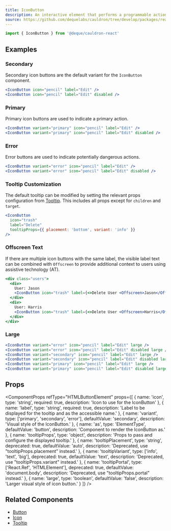 ```yaml
---
title: IconButton
description: An interactive element that performs a programmable action when activated by the user displayed as a symbol image.
source: https://github.com/dequelabs/cauldron/tree/develop/packages/react/src/components/IconButton/index.tsx
---
```



```js
import { IconButton } from '@deque/cauldron-react'
```

## Examples

### Secondary

Secondary icon buttons are the default variant for the `IconButton` component.

```jsx example
<IconButton icon="pencil" label="Edit" />
<IconButton icon="pencil" label="Edit" disabled />
```

### Primary

Primary icon buttons are used to indicate a primary action.

```jsx example
<IconButton variant="primary" icon="pencil" label="Edit" />
<IconButton variant="primary" icon="pencil" label="Edit" disabled />
```

### Error

Error buttons are used to indicate potentially dangerous actions.

```jsx example
<IconButton variant="error" icon="pencil" label="Edit" />
<IconButton variant="error" icon="pencil" label="Edit" disabled />
```

### Tooltip Customization

The default tooltip can be modified by setting the relevant props configuration from [Tooltip](./Tooltip). This includes all props except for `children` and `target`.

```jsx example
<IconButton 
  icon="trash"
  label="Delete" 
  tooltipProps={{ placement: 'bottom', variant: 'info' }} 
/>
```

### Offscreen Text

If there are multiple icon buttons with the same label, the visible label text can be combined with `Offscreen` to provide additional context to users using assistive technology (AT).

```jsx example
<div class="users">
  <div>
    User: Jason 
    <IconButton icon="trash" label={<>Delete User <Offscreen>Jason</Offscreen></>} />
  </div>
  <div>
    User: Harris 
    <IconButton icon="trash" label={<>Delete User <Offscreen>Harris</Offscreen></>} />
  </div>
</div>
```

### Large

```jsx example
<IconButton variant="error" icon="pencil" label="Edit" large />
<IconButton variant="error" icon="pencil" label="Edit" disabled large />
<IconButton variant="secondary" icon="pencil" label="Edit" large />
<IconButton variant="secondary" icon="pencil" label="Edit" disabled large />
<IconButton variant="primary" icon="pencil" label="Edit" large />
<IconButton variant="primary" icon="pencil" label="Edit" disabled large />
```

## Props

<ComponentProps
  refType="HTMLButtonElement"
  props={[
    {
      name: 'icon',
      type: 'string',
      required: true,
      description: 'Icon to use for the IconButton'
    },
    {
      name: 'label',
      type: 'string',
      required: true,
      description: 'Label to be displayed for the tooltip and as the accessible name.'
    },
    {
      name: 'variant',
      type: ['primary', 'secondary', 'error'],
      defaultValue: 'secondary',
      description: 'Visual style of the IconButton.'
    },
    {
      name: 'as',
      type: 'ElementType',
      defaultValue: 'button',
      description: 'Component to render the IconButton as.'
    },
    {
      name: 'tooltipProps',
      type: 'object',
      description: 'Props to pass and configure the displayed tooltip.'
    },
    {
      name: 'tooltipPlacement',
      type: 'string',
      deprecated: true,
      defaultValue: 'auto',
      description: 'Deprecated, use "tooltipProps.placement" instead.'
    },
    {
      name: 'tooltipVariant',
      type: ['info', 'text', 'big'],
      deprecated: true,
      defaultValue: 'text',
      description: 'Deprecated, use "tooltipProps.variant" instead.'
    },
    {
      name: 'tooltipPortal',
      type: ['React.Ref', 'HTMLElement'],
      deprecated: true,
      defaultValue: 'document.body',
      description: 'Deprecated, use "tooltipProps.portal" instead.'
    },
    {
      name: 'large',
      type: 'boolean',
      defaultValue: 'false',
      description: 'Larger visual style of icon button.'
    }
  ]}
/>

## Related Components

- [Button](./Button)
- [Icon](./Icon)
- [Tooltip](./Tooltip)